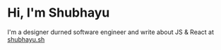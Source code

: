 # Hi, I'm Shubhayu

I'm a designer durned software engineer and write about JS & React at [shubhayu.sh](https://www.lekoarts.de?utm_source=cara&utm_medium=Starter)
